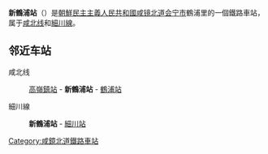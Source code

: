 {{unreferenced|time=2015-02-03T04:16:47+00:00}}
{{朝鮮半島車站資訊
|公司色 = blue
|文字色 = 
|站名 = 新鶴浦站
|圖片 = 
|pxl = 
|圖片說明 =
|前一站1 = [[高嶺鎮站|高嶺鎮]]
|前一站距離1 = 5.4
|後一站距離1 = 2.9
|後一站1 = [[鶴浦站|鶴浦]]
|所屬路線1 = [[咸北线|咸北线]]
|距離1 = 104.3
|起點站1 = [[青岩站|青岩]]
|前一站2 = 
|前一站距離2 = 
|後一站距離2 = 8.6
|後一站2 = [[細川站_(咸鏡北道)|細川]]
|所屬路線2 = [[細川線|細川線]]
|距離2 = 0.0
|起點站2 = 新鶴浦
|諺文 = 신학포역
|朝鮮漢字 = 新鶴浦驛
|文觀部式 = Sinhakpo-yeok
|馬-賴式 = Sinhakp'o-yŏk
|副站名 = 
|車站編號 = 
|停站路線數 = 
|所屬公司 = [[朝鮮民主主義人民共和國鐵道省|朝鮮民主主義人民共和國鐵道省]]
|所在地 =[[咸镜北道|咸镜北道]][[会宁市|会宁市]]鶴浦里
|車站構造 = 地面车站
|月台配置 = 
|啟用年月日 =
|廢站年月日 = 
|上下車人次 = 
|統計年度 = 
|轉車 = 
|備註 = 
|全寬備註 = 
}}

'''新鶴浦站'''（{{lang-ko|신학포역}}）是[[朝鮮民主主義人民共和國|朝鮮民主主義人民共和國]][[咸镜北道|咸镜北道]][[会宁市|会宁市]]鶴浦里的一個鐵路車站，属于[[咸北线|咸北线]]和[[細川線|細川線]]。

==邻近车站==
咸北线
:[[高嶺鎮站|高嶺鎮站]] - '''新鶴浦站''' - [[鶴浦站|鶴浦站]]
細川線
:'''新鶴浦站''' - [[細川站_(咸鏡北道)|細川站]]

{{朝鲜铁路小作品}}

{{咸北线}}
{{細川線}}

[[Category:咸鏡北道鐵路車站|Category:咸鏡北道鐵路車站]]